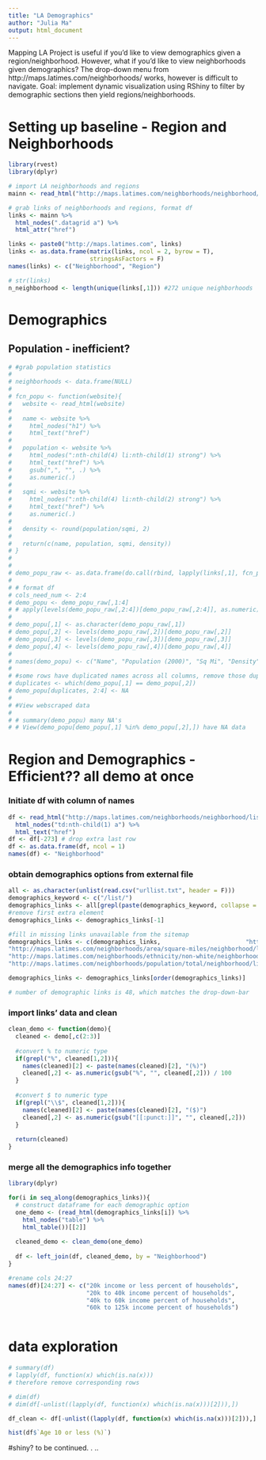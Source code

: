 ```yaml
---
title: "LA Demographics"
author: "Julia Ma"
output: html_document
---
```


Mapping LA Project is useful if you'd like to view demographics given a region/neighborhood. However, what if you'd like to view neighborhoods given demographics? The drop-down menu from http://maps.latimes.com/neighborhoods/ works, however is difficult to navigate. Goal: implement dynamic visualization using RShiny to filter by demographic sections then yield regions/neighborhoods.

# Setting up baseline - Region and Neighborhoods

```r
library(rvest)
library(dplyr)

# import LA neighborhoods and regions
mainn <- read_html("http://maps.latimes.com/neighborhoods/neighborhood/list/")

# grab links of neighborhoods and regions, format df
links <- mainn %>% 
  html_nodes(".datagrid a") %>% 
  html_attr("href")

links <- paste0("http://maps.latimes.com", links)
links <- as.data.frame(matrix(links, ncol = 2, byrow = T), 
                       stringsAsFactors = F)
names(links) <- c("Neighborhood", "Region")

# str(links)
n_neighborhood <- length(unique(links[,1])) #272 unique neighborhoods

```


# Demographics

## Population - inefficient?

```r
# #grab population statistics
# 
# neighborhoods <- data.frame(NULL)
# 
# fcn_popu <- function(website){
#   website <- read_html(website)
#   
#   name <- website %>% 
#     html_nodes("h1") %>% 
#     html_text("href")
# 
#   population <- website %>%
#     html_nodes(":nth-child(4) li:nth-child(1) strong") %>%
#     html_text("href") %>%
#     gsub(",", "", .) %>%
#     as.numeric(.)
# 
#   sqmi <- website %>%
#     html_nodes(":nth-child(4) li:nth-child(2) strong") %>%
#     html_text("href") %>%
#     as.numeric(.)
# 
#   density <- round(population/sqmi, 2)
# 
#   return(c(name, population, sqmi, density))
# }
# 
# 
# demo_popu_raw <- as.data.frame(do.call(rbind, lapply(links[,1], fcn_popu)), ncol = 4)
# 
# # format df
# cols_need_num <- 2:4
# demo_popu <- demo_popu_raw[,1:4]
# # apply(levels(demo_popu_raw[,2:4])[demo_popu_raw[,2:4]], as.numeric) -- couldn't use apply over mutiple cols??
# 
# demo_popu[,1] <- as.character(demo_popu_raw[,1])
# demo_popu[,2] <- levels(demo_popu_raw[,2])[demo_popu_raw[,2]]
# demo_popu[,3] <- levels(demo_popu_raw[,3])[demo_popu_raw[,3]]
# demo_popu[,4] <- levels(demo_popu_raw[,4])[demo_popu_raw[,4]]
# 
# names(demo_popu) <- c("Name", "Population (2000)", "Sq Mi", "Density")
# 
# #some rows have duplicated names across all columns, remove those duplicates
# duplicates <- which(demo_popu[,1] == demo_popu[,2])
# demo_popu[duplicates, 2:4] <- NA
# 
# #View webscraped data
# 
# # summary(demo_popu) many NA's
# # View(demo_popu[demo_popu[,1] %in% demo_popu[,2],]) have NA data
```


# Region and Demographics - Efficient?? all demo at once

###  Initiate df with column of names

```r
df <- read_html("http://maps.latimes.com/neighborhoods/neighborhood/list/") %>% 
  html_nodes("td:nth-child(1) a") %>% 
  html_text("href")
df <- df[-273] # drop extra last row
df <- as.data.frame(df, ncol = 1)
names(df) <- "Neighborhood"
```

### obtain demographics options from external file
```r
all <- as.character(unlist(read.csv("urllist.txt", header = F)))
demographics_keyword <- c("/list/")
demographics_links <- all[grepl(paste(demographics_keyword, collapse = "|"), all)]
#remove first extra element
demographics_links <- demographics_links[-1] 

#fill in missing links unavailable from the sitemap
demographics_links <- c(demographics_links,                        "http://maps.latimes.com/neighborhoods/owners/neighborhood/list/", "http://maps.latimes.com/neighborhoods/renters/neighborhood/list/",
"http://maps.latimes.com/neighborhoods/area/square-miles/neighborhood/list/", 
"http://maps.latimes.com/neighborhoods/ethnicity/non-white/neighborhood/list/", 
"http://maps.latimes.com/neighborhoods/population/total/neighborhood/list/")

demographics_links <- demographics_links[order(demographics_links)]

# number of demographic links is 48, which matches the drop-down-bar
```

### import links' data and clean
```r
clean_demo <- function(demo){
  cleaned <- demo[,c(2:3)]
  
  #convert % to numeric type
  if(grepl("%", cleaned[1,2])){
    names(cleaned)[2] <- paste(names(cleaned)[2], "(%)")  
    cleaned[,2] <- as.numeric(gsub("%", "", cleaned[,2])) / 100
  }
    
  #convert $ to numeric type
  if(grepl("\\$", cleaned[1,2])){
    names(cleaned)[2] <- paste(names(cleaned)[2], "($)")  
    cleaned[,2] <- as.numeric(gsub("[[:punct:]]", "", cleaned[,2]))
  }
  
  return(cleaned)
}
```  

### merge all the demographics info together
```r
library(dplyr)

for(i in seq_along(demographics_links)){
  # construct dataframe for each demographic option
  one_demo <- (read_html(demographics_links[i]) %>% 
    html_nodes("table") %>% 
    html_table())[[2]]
  
  cleaned_demo <- clean_demo(one_demo)
  
  df <- left_join(df, cleaned_demo, by = "Neighborhood")
}

#rename cols 24:27
names(df)[24:27] <- c("20k income or less percent of households", 
                      "20k to 40k income percent of households", 
                      "40k to 60k income percent of households", 
                      "60k to 125k income percent of households")
  
```

# data exploration
```r
# summary(df)
# lapply(df, function(x) which(is.na(x)))
# therefore remove corresponding rows

# dim(df)
# dim(df[-unlist((lapply(df, function(x) which(is.na(x)))[2])),])

df_clean <- df[-unlist((lapply(df, function(x) which(is.na(x)))[2])),]

hist(df$`Age 10 or less (%)`)
```

#shiny? to be continued. . .. 
```r

```
